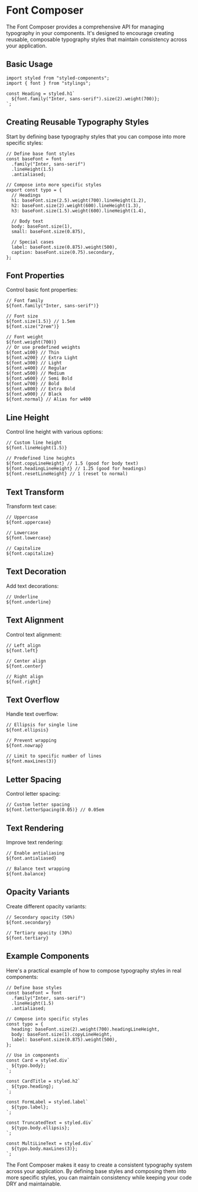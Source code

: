 # Font Composer

The Font Composer provides a comprehensive API for managing typography in your components. It's designed to encourage creating reusable, composable typography styles that maintain consistency across your application.

## Basic Usage

```tsx
import styled from "styled-components";
import { font } from "stylings";

const Heading = styled.h1`
  ${font.family("Inter, sans-serif").size(2).weight(700)};
`;
```

## Creating Reusable Typography Styles

Start by defining base typography styles that you can compose into more specific styles:

```tsx
// Define base font styles
const baseFont = font
  .family("Inter, sans-serif")
  .lineHeight(1.5)
  .antialiased;

// Compose into more specific styles
export const typo = {
  // Headings
  h1: baseFont.size(2.5).weight(700).lineHeight(1.2),
  h2: baseFont.size(2).weight(600).lineHeight(1.3),
  h3: baseFont.size(1.5).weight(600).lineHeight(1.4),
  
  // Body text
  body: baseFont.size(1),
  small: baseFont.size(0.875),
  
  // Special cases
  label: baseFont.size(0.875).weight(500),
  caption: baseFont.size(0.75).secondary,
};
```

## Font Properties

Control basic font properties:

```tsx
// Font family
${font.family("Inter, sans-serif")}

// Font size
${font.size(1.5)} // 1.5em
${font.size("2rem")}

// Font weight
${font.weight(700)}
// Or use predefined weights
${font.w100} // Thin
${font.w200} // Extra Light
${font.w300} // Light
${font.w400} // Regular
${font.w500} // Medium
${font.w600} // Semi Bold
${font.w700} // Bold
${font.w800} // Extra Bold
${font.w900} // Black
${font.normal} // Alias for w400
```

## Line Height

Control line height with various options:

```tsx
// Custom line height
${font.lineHeight(1.5)}

// Predefined line heights
${font.copyLineHeight} // 1.5 (good for body text)
${font.headingLineHeight} // 1.25 (good for headings)
${font.resetLineHeight} // 1 (reset to normal)
```

## Text Transform

Transform text case:

```tsx
// Uppercase
${font.uppercase}

// Lowercase
${font.lowercase}

// Capitalize
${font.capitalize}
```

## Text Decoration

Add text decorations:

```tsx
// Underline
${font.underline}
```

## Text Alignment

Control text alignment:

```tsx
// Left align
${font.left}

// Center align
${font.center}

// Right align
${font.right}
```

## Text Overflow

Handle text overflow:

```tsx
// Ellipsis for single line
${font.ellipsis}

// Prevent wrapping
${font.nowrap}

// Limit to specific number of lines
${font.maxLines(3)}
```

## Letter Spacing

Control letter spacing:

```tsx
// Custom letter spacing
${font.letterSpacing(0.05)} // 0.05em
```

## Text Rendering

Improve text rendering:

```tsx
// Enable antialiasing
${font.antialiased}

// Balance text wrapping
${font.balance}
```

## Opacity Variants

Create different opacity variants:

```tsx
// Secondary opacity (50%)
${font.secondary}

// Tertiary opacity (30%)
${font.tertiary}
```

## Example Components

Here's a practical example of how to compose typography styles in real components:

```tsx
// Define base styles
const baseFont = font
  .family("Inter, sans-serif")
  .lineHeight(1.5)
  .antialiased;

// Compose into specific styles
const typo = {
  heading: baseFont.size(2).weight(700).headingLineHeight,
  body: baseFont.size(1).copyLineHeight,
  label: baseFont.size(0.875).weight(500),
};

// Use in components
const Card = styled.div`
  ${typo.body};
`;

const CardTitle = styled.h2`
  ${typo.heading};
`;

const FormLabel = styled.label`
  ${typo.label};
`;

const TruncatedText = styled.div`
  ${typo.body.ellipsis};
`;

const MultiLineText = styled.div`
  ${typo.body.maxLines(3)};
`;
```

The Font Composer makes it easy to create a consistent typography system across your application. By defining base styles and composing them into more specific styles, you can maintain consistency while keeping your code DRY and maintainable.

